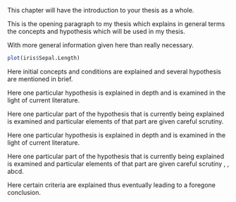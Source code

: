 <!-- Chapter 1 of the Thesis Template File -->

\chapter{GENERAL INTRODUCTION}
This chapter will have the introduction to your thesis as a whole.

This is the opening paragraph to my thesis which
explains in general terms the concepts and hypothesis
which will be used in my thesis.

With more general information given here than really
necessary.

```r
plot(iris$Sepal.Length)
```


\section{Overview}

Here initial concepts and conditions are explained and
several hypothesis are mentioned in brief.

\subsection{Hypothesis}

Here one particular hypothesis is explained in depth
and is examined in the light of current literature.

\subsubsection{Parts of the hypothesis}

Here one particular part of the hypothesis that is 
currently being explained is examined and particular
elements of that part are given careful scrutiny.

<!-- Below \subsubsection -->
<!-- Sectional commands: \paragraph and \subparagraph may also be used -->

\subsection{Second Hypothesis}

Here one particular hypothesis is explained in depth
and is examined in the light of current literature.

\subsubsection{Parts of the second hypothesis}

Here one particular part of the hypothesis that is 
currently being explained is examined and particular
elements of that part are given careful scrutiny
\cite{allen}, \cite{bruner}, \cite{prime-number-theorem} abcd. 

\section{Criteria Review}

Here certain criteria are explained thus eventually
leading to a foregone conclusion.

<!-- \bibliographystyle{acm} % use for numbered citations along with options given in preamble. Look at the main thesis.tex file -->
\bibliographystyle{apa}
\bibliography{master_bib}

<!-- % \section{Bibliography} -->
<!-- % \bibliographystyle{apa} -->
<!-- % % \vspace{-20pt} -->
<!-- % \begingroup -->
<!-- %     \setlength{\bibsep}{13.2pt} -->
<!-- %     \linespread{1}\selectfont -->
<!-- %     \bibliography{master_bib} -->
<!-- % \endgroup -->
<!-- % \clearpage -->
<!-- % \pagebreak -->
